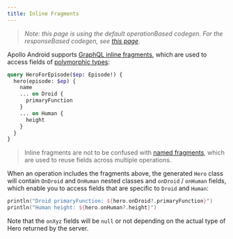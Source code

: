 ```yaml
---
title: Inline Fragments
---
```


> _Note: this page is using the default operationBased codegen. For the responseBased codegen, see [this page](../../advanced/response-based-codegen)_.


Apollo Android supports [GraphQL inline fragments](https://graphql.org/learn/queries/#inline-fragments), which are used to access fields of [polymorphic types](https://www.apollographql.com/docs/apollo-server/schema/unions-interfaces/):

```graphql{4-9}:title=HeroQuery.graphql
query HeroForEpisode($ep: Episode!) {
  hero(episode: $ep) {
    name
    ... on Droid {
      primaryFunction
    }
    ... on Human {
      height
    }
  }
}
```

> Inline fragments are not to be confused with [named fragments](./50-named-fragments/), which are used to reuse fields across multiple operations.

When an operation includes the fragments above, the generated `Hero` class will contain `OnDroid` and `OnHuman` nested classes and `onDroid` / `onHuman` fields, which enable you to access fields that are specific to `Droid` and `Human`:

```kotlin
println("Droid primaryFunction: ${hero.onDroid?.primaryFunction}")
println("Human height: ${hero.onHuman?.height}")
```

Note that the `onXyz` fields will be `null` or not depending on the actual type of Hero returned by the server.
